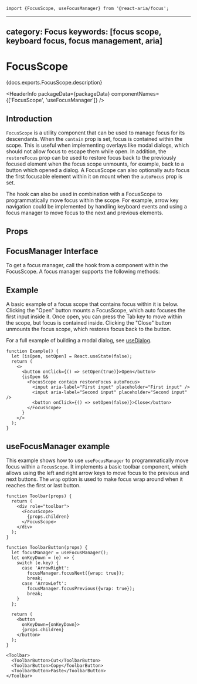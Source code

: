 <!-- Copyright 2020 Adobe. All rights reserved.
This file is licensed to you under the Apache License, Version 2.0 (the "License");
you may not use this file except in compliance with the License. You may obtain a copy
of the License at http://www.apache.org/licenses/LICENSE-2.0
Unless required by applicable law or agreed to in writing, software distributed under
the License is distributed on an "AS IS" BASIS, WITHOUT WARRANTIES OR REPRESENTATIONS
OF ANY KIND, either express or implied. See the License for the specific language
governing permissions and limitations under the License. -->



```tsx import
import {FocusScope, useFocusManager} from '@react-aria/focus';
```

---
category: Focus
keywords: [focus scope, keyboard focus, focus management, aria]
---

# FocusScope

<p>{docs.exports.FocusScope.description}</p>

<HeaderInfo
  packageData={packageData}
  componentNames={['FocusScope', 'useFocusManager']} />

## Introduction

`FocusScope` is a utility component that can be used to manage focus for its descendants.
When the `contain` prop is set, focus is contained within the scope. This is useful when
implementing overlays like modal dialogs, which should not allow focus to escape them while open.
In addition, the `restoreFocus` prop can be used to restore focus back to the previously focused 
element when the focus scope unmounts, for example, back to a button which opened a dialog.
A FocusScope can also optionally auto focus the first focusable element within it on mount
when the `autoFocus` prop is set.

The <TypeLink links={docs.links} type={docs.exports.useFocusManager} /> hook can also be used
in combination with a FocusScope to programmatically move focus within the scope. For example,
arrow key navigation could be implemented by handling keyboard events and using a focus manager
to move focus to the next and previous elements.

## Props

<PropTable links={docs.links} component={docs.exports.FocusScope} />

## FocusManager Interface

To get a focus manager, call the <TypeLink links={docs.links} type={docs.exports.useFocusManager} /> hook
from a component within the FocusScope. A focus manager supports the following methods:

<ClassAPI links={docs.links} class={docs.links[docs.exports.useFocusManager.return.id]} />

## Example

A basic example of a focus scope that contains focus within it is below. Clicking the "Open"
button mounts a FocusScope, which auto focuses the first input inside it. Once open, you can
press the Tab key to move within the scope, but focus is contained inside. Clicking the "Close"
button unmounts the focus scope, which restores focus back to the button.

For a full example of building a modal dialog, see [useDialog](useDialog.html).

```tsx example
function Example() {
  let [isOpen, setOpen] = React.useState(false);
  return (
    <>
      <button onClick={() => setOpen(true)}>Open</button>
      {isOpen && 
        <FocusScope contain restoreFocus autoFocus>
          <input aria-label="First input" placeholder="First input" />
          <input aria-label="Second input" placeholder="Second input" />
          <button onClick={() => setOpen(false)}>Close</button>
        </FocusScope>
      }
    </>
  );
}
```

## useFocusManager example

This example shows how to use `useFocusManager` to programmatically move focus within a
`FocusScope`. It implements a basic toolbar component, which allows using the left and 
right arrow keys to move focus to the previous and next buttons. The `wrap` option is
used to make focus wrap around when it reaches the first or last button.

```tsx example
function Toolbar(props) {
  return (
    <div role="toolbar">
      <FocusScope>
        {props.children}
      </FocusScope>
    </div>
  );
}

function ToolbarButton(props) {
  let focusManager = useFocusManager();
  let onKeyDown = (e) => {
    switch (e.key) {
      case 'ArrowRight':
        focusManager.focusNext({wrap: true});
        break;
      case 'ArrowLeft':
        focusManager.focusPrevious({wrap: true});
        break;
    }
  };

  return (
    <button
      onKeyDown={onKeyDown}>
      {props.children}
    </button>
  );
}

<Toolbar>
  <ToolbarButton>Cut</ToolbarButton>
  <ToolbarButton>Copy</ToolbarButton>
  <ToolbarButton>Paste</ToolbarButton>
</Toolbar>
```
